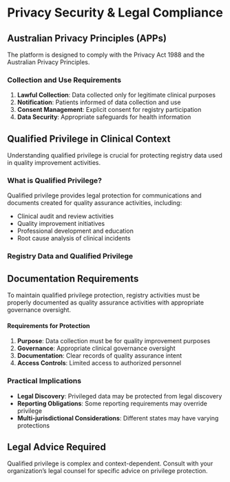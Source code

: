# Privacy Security & Legal Compliance {#sec-privacy-compliance}

## Australian Privacy Principles (APPs) {#sec-apps}

The platform is designed to comply with the Privacy Act 1988 and the Australian Privacy Principles.

### Collection and Use Requirements

1.  **Lawful Collection**: Data collected only for legitimate clinical purposes
2.  **Notification**: Patients informed of data collection and use
3.  **Consent Management**: Explicit consent for registry participation
4.  **Data Security**: Appropriate safeguards for health information

## Qualified Privilege in Clinical Context {#sec-qualified-privilege}

Understanding qualified privilege is crucial for protecting registry data used in quality improvement activities.

### What is Qualified Privilege?

Qualified privilege provides legal protection for communications and documents created for quality assurance activities, including:

-   Clinical audit and review activities
-   Quality improvement initiatives\
-   Professional development and education
-   Root cause analysis of clinical incidents

### Registry Data and Qualified Privilege

::: callout-important
## Documentation Requirements

To maintain qualified privilege protection, registry activities must be properly documented as quality assurance activities with appropriate governance oversight.
:::

#### Requirements for Protection

1.  **Purpose**: Data collection must be for quality improvement purposes
2.  **Governance**: Appropriate clinical governance oversight
3.  **Documentation**: Clear records of quality assurance intent
4.  **Access Controls**: Limited access to authorized personnel

### Practical Implications

-   **Legal Discovery**: Privileged data may be protected from legal discovery
-   **Reporting Obligations**: Some reporting requirements may override privilege
-   **Multi-jurisdictional Considerations**: Different states may have varying protections

::: callout-warning
## Legal Advice Required

Qualified privilege is complex and context-dependent. Consult with your organization's legal counsel for specific advice on privilege protection.
:::
